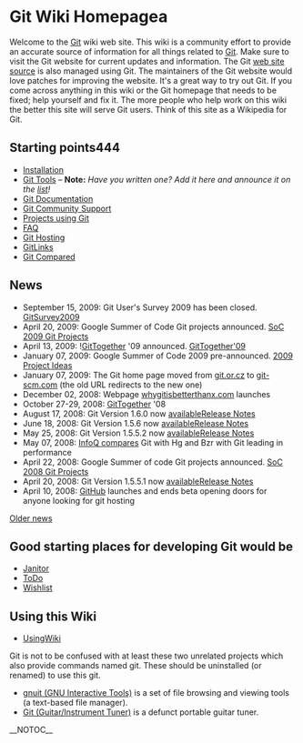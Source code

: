 <!-- ## Please edit system and help pages ONLY in the moinmaster wiki! For more
 -->
<!-- ## information, please see [[MoinMaster]]:[[MoinPagesEditorGroup]].
 -->
<!-- ##master-page:[[FrontPage]]
 -->
<!-- #format wiki
 -->
<!-- #language en
 -->
<!-- #pragma section-numbers off
 -->
{{attachment:git-logo.png}}

= Git Wiki Homepagea =

Welcome to the [[Git]] wiki web site. This wiki is a community effort to provide an accurate source of information for all things related to [[http://git-scm.com|Git]]. Make sure to visit the Git website for current updates and information. The Git [[http://github.com/schacon/gitscm|web site source]] is also managed using Git. The maintainers of the Git website would love patches for improving the website. It's a great way to try out Git. If you come across anything in this wiki or the Git homepage that needs to be fixed; help yourself and fix it. The more people who help work on this wiki the better this site will serve Git users. Think of this site as a Wikipedia for Git. 

== Starting points444 ==
* [[Installation]]
* [[InterfacesFrontendsAndTools|Git Tools]]&nbsp;&ndash; <b>Note:</b> <i>Have you written one? Add it here and announce it on the [[GitCommunity|list]]!</i>
* [[GitDocumentation|Git Documentation]]
* [[GitCommunity|Git Community Support]]
* [[GitProjects|Projects using Git]]
* [[GitFaq|FAQ]]
* [[GitHosting|Git Hosting]]
* [[GitLinks]]
* [[GitComparison|Git Compared]]

== News ==
* September 15, 2009: Git User's Survey 2009 has been closed. [[GitSurvey2009]]
* April 20, 2009: Google Summer of Code Git projects announced. [[SoC2009Projects|SoC 2009 Git Projects]]
* April 13, 2009: ![[GitTogether]] '09 announced. [[GitTogether09|[[GitTogether]]'09]]
* January 07, 2009: Google Summer of Code 2009 pre-announced. [[SoC2009Ideas|2009 Project Ideas]]
* January 07, 2009: The Git home page moved from [[http://git.or.cz/index.html|git.or.cz]] to [[http://git-scm.com/|git-scm.com]] (the old URL redirects to the new one)
* December 02, 2008: Webpage [[http://whygitisbetterthanx.com/|whygitisbetterthanx.com]] launches
* October 27-29, 2008: [[GitTogether]] '08
* August 17, 2008: Git Version 1.6.0 now [[http://kernel.org/pub/software/scm/git/|available]][[http://www.kernel.org/pub/software/scm/git/docs/RelNotes-1.6.0.txt|Release Notes]]
* June 18, 2008: Git Version 1.5.6 now [[http://kernel.org/pub/software/scm/git/|available]][[http://www.kernel.org/pub/software/scm/git/docs/RelNotes-1.5.6.txt|Release Notes]]
* May 25, 2008: Git Version 1.5.5.2 now [[http://kernel.org/pub/software/scm/git/|available]][[http://www.kernel.org/pub/software/scm/git/docs/RelNotes-1.5.5.2.txt|Release Notes]]
* May 07, 2008: [[http://www.infoq.com/articles/dvcs-guide|InfoQ compares]] Git with Hg and Bzr with Git leading in performance
* April 22, 2008: Google Summer of code Git projects announced. [[SoC2008Projects|SoC 2008 Git Projects]]
* April 20, 2008: Git Version 1.5.5.1 now [[http://kernel.org/pub/software/scm/git/|available]][[http://www.kernel.org/pub/software/scm/git/docs/RelNotes-1.5.5.1.txt|Release Notes]]
* April 10, 2008: [[http://www.github.com|GitHub]] launches and ends beta opening doors for anyone looking for git hosting
[[News|Older news]]

== Good starting places for developing Git would be ==
* [[Janitor]]
* [[ToDo]]
* [[Wishlist]]
== Using this Wiki ==
* [[UsingWiki]]
Git is not to be confused with at least these two unrelated projects which also provide commands named git. These should be uninstalled (or renamed) to use this git.

* [[http://hulubei.net/tudor/git/|gnuit (GNU Interactive Tools)]] is a set of file browsing and viewing tools (a text-based file manager).
* [[http://sourceforge.net/projects/git|Git (Guitar/Instrument Tuner)]] is a defunct portable guitar tuner.

__NOTOC__
